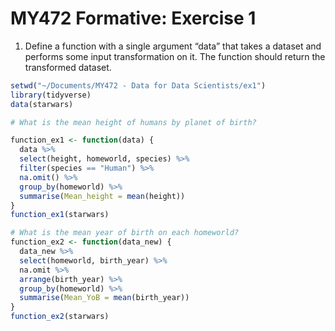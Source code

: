 # MY472 Formative: Exercise 1
1. Define a function with a single argument "data" that takes a dataset and performs some input transformation on it. 
The function should return the transformed dataset.
```r
setwd("~/Documents/MY472 - Data for Data Scientists/ex1")
library(tidyverse)
data(starwars)

# What is the mean height of humans by planet of birth? 

function_ex1 <- function(data) {
  data %>% 
  select(height, homeworld, species) %>% 
  filter(species == "Human") %>% 
  na.omit() %>% 
  group_by(homeworld) %>% 
  summarise(Mean_height = mean(height))
}
function_ex1(starwars)

# What is the mean year of birth on each homeworld?
function_ex2 <- function(data_new) {
  data_new %>% 
  select(homeworld, birth_year) %>% 
  na.omit %>% 
  arrange(birth_year) %>% 
  group_by(homeworld) %>% 
  summarise(Mean_YoB = mean(birth_year))
}
function_ex2(starwars)

```

